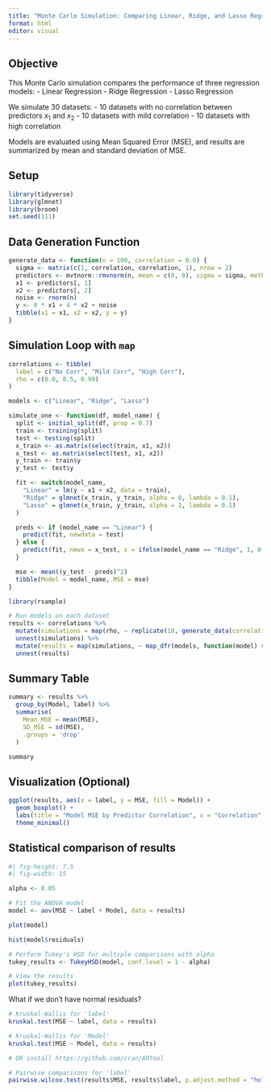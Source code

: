 ```yaml
---
title: "Monte Carlo Simulation: Comparing Linear, Ridge, and Lasso Regression"
format: html
editor: visual
---
```


## Objective

This Monte Carlo simulation compares the performance of three regression models: - Linear Regression - Ridge Regression - Lasso Regression

We simulate 30 datasets: - 10 datasets with no correlation between predictors $x_1$ and $x_2$ - 10 datasets with mild correlation - 10 datasets with high correlation

Models are evaluated using Mean Squared Error (MSE), and results are summarized by mean and standard deviation of MSE.

## Setup

```r
library(tidyverse)
library(glmnet)
library(broom)
set.seed(111)
```

## Data Generation Function

```r
generate_data <- function(n = 100, correlation = 0.0) {
  sigma <- matrix(c(1, correlation, correlation, 1), nrow = 2)
  predictors <- mvtnorm::rmvnorm(n, mean = c(0, 0), sigma = sigma, method = "eigen")
  x1 <- predictors[, 1]
  x2 <- predictors[, 2]
  noise <- rnorm(n)
  y <- 0 * x1 + 4 * x2 + noise
  tibble(x1 = x1, x2 = x2, y = y)
}
```

## Simulation Loop with `map`

```r
correlations <- tibble(
  label = c("No Corr", "Mild Corr", "High Corr"),
  rho = c(0.0, 0.5, 0.99)
)

models <- c("Linear", "Ridge", "Lasso")

simulate_one <- function(df, model_name) {
  split <- initial_split(df, prop = 0.7)
  train <- training(split)
  test <- testing(split)
  x_train <- as.matrix(select(train, x1, x2))
  x_test <- as.matrix(select(test, x1, x2))
  y_train <- train$y
  y_test <- test$y

  fit <- switch(model_name,
    "Linear" = lm(y ~ x1 + x2, data = train),
    "Ridge" = glmnet(x_train, y_train, alpha = 0, lambda = 0.1),
    "Lasso" = glmnet(x_train, y_train, alpha = 1, lambda = 0.1)
  )

  preds <- if (model_name == "Linear") {
    predict(fit, newdata = test)
  } else {
    predict(fit, newx = x_test, s = ifelse(model_name == "Ridge", 1, 0.1))
  }

  mse <- mean((y_test - preds)^2)
  tibble(Model = model_name, MSE = mse)
}

library(rsample)

# Run models on each dataset
results <- correlations %>%
  mutate(simulations = map(rho, ~ replicate(10, generate_data(correlation = .x), simplify = FALSE))) %>%
  unnest(simulations) %>%
  mutate(results = map(simulations, ~ map_dfr(models, function(model) simulate_one(., model)))) %>%
  unnest(results)
```

## Summary Table

```r
summary <- results %>%
  group_by(Model, label) %>%
  summarise(
    Mean_MSE = mean(MSE),
    SD_MSE = sd(MSE),
    .groups = 'drop'
  )

summary
```

## Visualization (Optional)

```r
ggplot(results, aes(x = label, y = MSE, fill = Model)) +
  geom_boxplot() +
  labs(title = "Model MSE by Predictor Correlation", x = "Correlation", y = "MSE") +
  theme_minimal()
```

## Statistical comparison of results

```r
#| fig-height: 7.5
#| fig-width: 15

alpha <- 0.05

# Fit the ANOVA model
model <- aov(MSE ~ label + Model, data = results)

plot(model)

hist(model$residuals)

# Perform Tukey's HSD for multiple comparisons with alpha 
tukey_results <- TukeyHSD(model, conf.level = 1 - alpha) 

# View the results
plot(tukey_results)
```

What if we don't have normal residuals?

```r

# Kruskal-Wallis for 'label'
kruskal.test(MSE ~ label, data = results)

# Kruskal-Wallis for 'Model'
kruskal.test(MSE ~ Model, data = results)

# OR install https://github.com/cran/ARTool

# Pairwise comparisons for 'label'
pairwise.wilcox.test(results$MSE, results$label, p.adjust.method = "holm")

```
